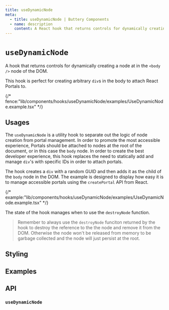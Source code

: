 ```yaml
---
title: useDynamicNode
meta:
  - title: useDynamicNode | Buttery Components
  - name: description
    content: A React hook that returns controls for dynamically creating a node in the '<body />' of the DOM.
---
```


# `useDynamicNode`

A hook that returns controls for dynamically creating a node at in the `<body />` node of the DOM.

This hook is perfect for creating arbitrary `div`s in the body to attach React Portals to.

{/* fence:"lib/components/hooks/useDynamicNode/examples/UseDynamicNode.example.tsx" */}

## Usages

The `useDynamicNode` is a utility hook to separate out the logic of node creation from portal management.
In order to promote the most accessible experience, Portals should be attached to nodes at the root of the
document, or in this case the `body` node. In order to create the best developer experience, this hook replaces
the need to statically add and manage `div`'s with specific IDs in order to attach portals.

The hook creates a `div` with a random GUID and then adds it as the child of the `body` node in the DOM.
The example is designed to display how easy it is to manage accessible portals using the `createPortal` API
from React.

{/* example:"lib/components/hooks/useDynamicNode/examples/UseDynamicNode.example.tsx" */}

The state of the hook manages when to use the `destroyNode` function.

> Remember to always use the `destroyNode` funciton returned by the hook to destroy the reference to the
> the node and remove it from the DOM. Otherwise the node won't be released from memory to be garbage collected
> and the node will just persist at the root.

## Styling

## Examples

## API

### `useDynamicNode`
